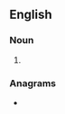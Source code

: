 ==English==

===Noun===
{{head|en|noun plural form}}

# {{plural of|skeptic|lang=en}}

===Anagrams===
* {{anagrams|en|a=ceikpsst|spickest|spickets}}